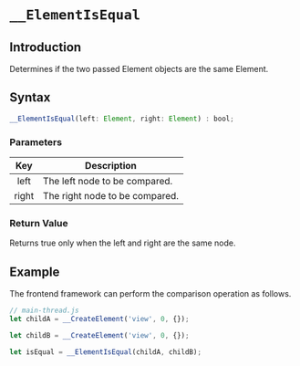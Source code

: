 # `__ElementIsEqual`

## Introduction

Determines if the two passed Element objects are the same Element.

## Syntax

```jsx
__ElementIsEqual(left: Element, right: Element) : bool;
```

### Parameters

|  Key  | Description                    |
| :---: | ------------------------------ |
| left  | The left node to be compared.  |
| right | The right node to be compared. |

### Return Value

Returns true only when the left and right are the same node.

## Example

The frontend framework can perform the comparison operation as follows.

```jsx
// main-thread.js
let childA = __CreateElement('view', 0, {});

let childB = __CreateElement('view', 0, {});

let isEqual = __ElementIsEqual(childA, childB);
```
